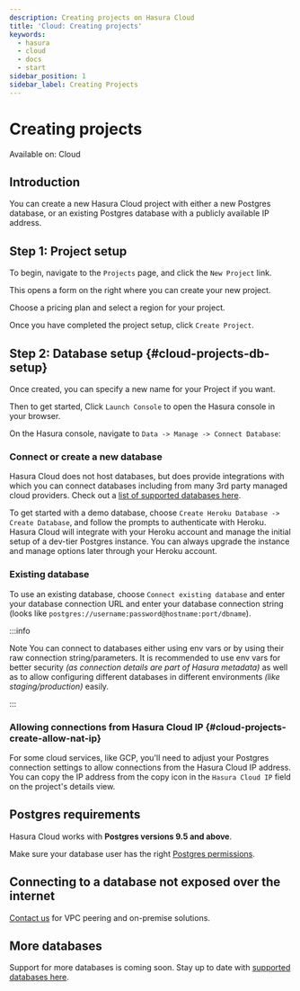 ```yaml
---
description: Creating projects on Hasura Cloud
title: 'Cloud: Creating projects'
keywords:
  - hasura
  - cloud
  - docs
  - start
sidebar_position: 1
sidebar_label: Creating Projects
---
```



# Creating projects

<div className='badge badge--primary heading-badge'>Available on: Cloud</div>

## Introduction

You can create a new Hasura Cloud project with either a new Postgres database, or an existing Postgres database with a
publicly available IP address.

## Step 1: Project setup

To begin, navigate to the `Projects` page, and click the `New Project` link.

This opens a form on the right where you can create your new project.

Choose a pricing plan and select a region for your project.

<Thumbnail src='/img/projects/create-project_console_2.12.png' alt='Create new project in Hasura Console' width='900px' />

Once you have completed the project setup, click `Create Project`.

## Step 2: Database setup {#cloud-projects-db-setup}

Once created, you can specify a new name for your Project if you want.

Then to get started, Click `Launch Console` to open the Hasura console in your browser.

<Thumbnail
  src='/img/projects/create-project-assign-name_console_2.12.png'
  alt='database setup with new database'
  width='900px'
/>

On the Hasura console, navigate to `Data -> Manage -> Connect Database`:

### Connect or create a new database

Hasura Cloud does not host databases, but does provide integrations with which you can connect databases including from
many 3rd party managed cloud providers. Check out a
[list of supported databases here](/databases/index.mdx#supported-databases).

To get started with a demo database, choose `Create Heroku Database -> Create Database`, and follow the prompts to
authenticate with Heroku. Hasura Cloud will integrate with your Heroku account and manage the initial setup of a
dev-tier Postgres instance. You can always upgrade the instance and manage options later through your Heroku account.

<Thumbnail src='/img/projects/create-database-heroku_console_2.12.png' alt='database setup with existing
database' width='700px' />

### Existing database

To use an existing database, choose `Connect existing database` and enter your database connection URL and enter your
database connection string (looks like `postgres://username:password@hostname:port/dbname`).

<Thumbnail src='/img/projects/connect-database_console_2.12.png' alt='database setup with new database' width='700px' />


:::info

Note You can connect to databases either using env vars or by using their raw connection string/parameters. It is
recommended to use env vars for better security _(as connection details are part of Hasura metadata)_ as well as to
allow configuring different databases in different environments _(like staging/production)_ easily.

:::

### Allowing connections from Hasura Cloud IP {#cloud-projects-create-allow-nat-ip}

For some cloud services, like GCP, you'll need to adjust your Postgres connection settings to allow connections from the
Hasura Cloud IP address. You can copy the IP address from the copy icon in the `Hasura Cloud IP` field on the project's
details view.

<Thumbnail src='/img/projects/project-general-ip-address_console_2.12.png' alt='Hasura Cloud IP field' width='1000px' />

<Thumbnail
  src='/img/projects/gcp-postgres-authorized-network.png'
  alt='whitelist Hasura instance IP in Postgres settings'
  width='727px'
/>

## Postgres requirements

Hasura Cloud works with **Postgres versions 9.5 and above**.

Make sure your database user has the right
[Postgres permissions](/deployment/postgres-requirements.mdx#managed-pg-permissions).

## Connecting to a database not exposed over the internet

[Contact us](https://hasura.io/contact-us/) for VPC peering and on-premise solutions.

## More databases

Support for more databases is coming soon. Stay up to date with [supported databases here](/databases/index.mdx#supported-databases).
